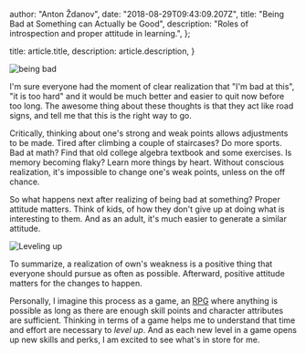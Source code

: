 
  author: "Anton Ždanov",
  date: "2018-08-29T09:43:09.207Z",
  title: "Being Bad at Something can Actually be Good",
  description: "Roles of introspection and proper attitude in learning.",
};

  title: article.title,
  description: article.description,
}


<Image src={beingBadSocial} alt="being bad" />

I'm sure everyone had the moment of clear realization that "I'm bad at this", "it is too hard" and it would be much better and easier to quit now before too long. The awesome thing about these thoughts is that they act like road signs, and tell me that this is the right way to go.

Critically, thinking about one's strong and weak points allows adjustments to be made. Tired after climbing a couple of staircases? Do more sports. Bad at math? Find that old college algebra textbook and some exercises. Is memory becoming flaky? Learn more things by heart. Without conscious realization, it's impossible to change one's weak points, unless on the off chance.

So what happens next after realizing of being bad at something? Proper attitude matters. Think of kids, of how they don't give up at doing what is interesting to them. And as an adult, it's much easier to generate a similar attitude.

<Image src={beingBad} alt="Leveling up" />

To summarize, a realization of own's weakness is a positive thing that everyone should pursue as often as possible. Afterward, positive attitude matters for the changes to happen.

Personally, I imagine this process as a game, an [RPG](https://en.wikipedia.org/wiki/Role-playing_game) where anything is possible as long as there are enough skill points and character attributes are sufficient. Thinking in terms of a game helps me to understand that time and effort are necessary to _level up_. And as each new level in a game opens up new skills and perks, I am excited to see what's in store for me.
